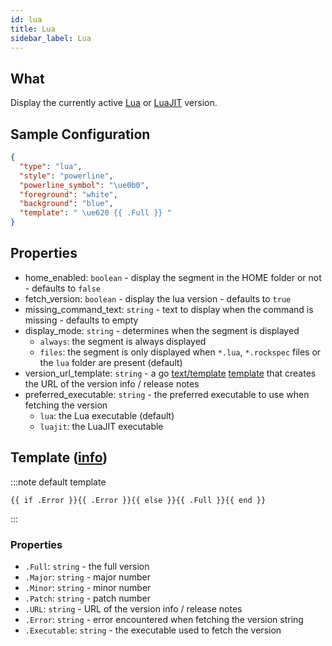 ```yaml
---
id: lua
title: Lua
sidebar_label: Lua
---
```


## What

Display the currently active [Lua][lua] or [LuaJIT][luajit] version.

## Sample Configuration

```json
{
  "type": "lua",
  "style": "powerline",
  "powerline_symbol": "\ue0b0",
  "foreground": "white",
  "background": "blue",
  "template": " \ue620 {{ .Full }} "
}
```

## Properties

- home_enabled: `boolean` - display the segment in the HOME folder or not - defaults to `false`
- fetch_version: `boolean` - display the lua version - defaults to `true`
- missing_command_text: `string` - text to display when the command is missing - defaults to empty
- display_mode: `string` - determines when the segment is displayed
  - `always`: the segment is always displayed
  - `files`: the segment is only displayed when `*.lua`, `*.rockspec` files or the `lua` folder are present (default)
- version_url_template: `string` - a go [text/template][go-text-template] [template][templates] that creates
the URL of the version info / release notes
- preferred_executable: `string` - the preferred executable to use when fetching the version
  - `lua`: the Lua executable (default)
  - `luajit`: the LuaJIT executable

## Template ([info][templates])

:::note default template

``` template
{{ if .Error }}{{ .Error }}{{ else }}{{ .Full }}{{ end }}
```

:::

### Properties

- `.Full`: `string` - the full version
- `.Major`: `string` - major number
- `.Minor`: `string` - minor number
- `.Patch`: `string` - patch number
- `.URL`: `string` - URL of the version info / release notes
- `.Error`: `string` - error encountered when fetching the version string
- `.Executable`: `string` - the executable used to fetch the version

[go-text-template]: https://golang.org/pkg/text/template/
[templates]: /docs/configuration/templates
[lua]: https://www.lua.org/
[luajit]: https://luajit.org/
